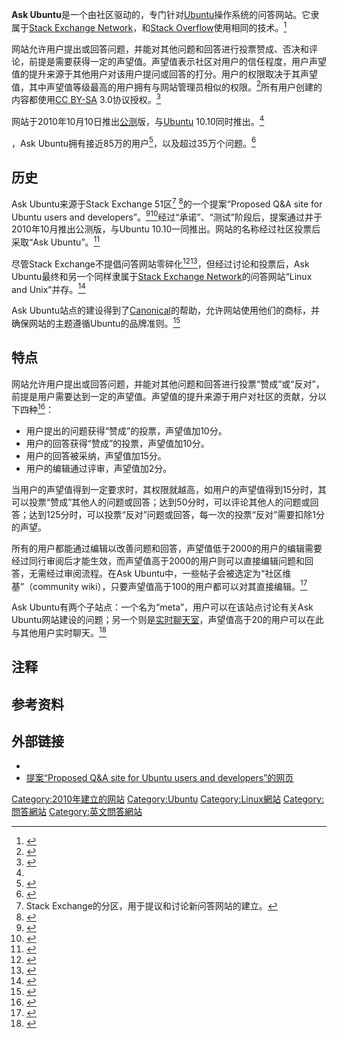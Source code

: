 {{NoteTA
| G1 = IT
| G2 = FL
}}

{{Infobox website|logo=AskUbuntuLogo.png|name=Ask Ubuntu|type=问答网站|current_status=活跃|launch_date=2010年10月|author=|owner=Stack Exchange公司|registration=可选的；使用[[OpenID|OpenID]]<ref group="note">所有而Stack Exchange Network站点都共享相同的账号，但账号在不同的站点上的贡献值是相互独立的。</ref> <br/> (以追踪用户的贡献值)|language=[[英语|英语]]|commercial=是|alexa={{Decrease}} 2787({{as of|2020|8|5}})<ref>{{Cite web|title=askubuntu.com Competitive Analysis, Marketing Mix and Traffic - Alexa|url=https://www.alexa.com/siteinfo/askubuntu.com|accessdate=2020-08-05|work=www.alexa.com|archive-date=2020-07-18|archive-url=https://web.archive.org/web/20200718214455/https://www.alexa.com/siteinfo/askubuntu.com|dead-url=no}}</ref>|url=https://askubuntu.com/|revenue=}}

'''Ask Ubuntu'''是一个由社区驱动的，专门针对[[Ubuntu|Ubuntu]]操作系统的问答网站。它隶属于[[Stack_Exchange|Stack Exchange Network]]，和[[Stack_Overflow|Stack Overflow]]使用相同的技术。<ref>{{Cite web |url=https://askubuntu.com/about |title=Ask Ubuntu - About |accessdate=2020-08-05 |archive-date=2014-06-10 |archive-url=https://web.archive.org/web/20140610115055/http://askubuntu.com/about |dead-url=no }}</ref>

网站允许用户提出或回答问题，并能对其他问题和回答进行投票赞成、否决和评论，前提是需要获得一定的声望值。声望值表示社区对用户的信任程度，用户声望值的提升来源于其他用户对该用户提问或回答的打分。用户的权限取决于其声望值，其中声望值等级最高的用户拥有与网站管理员相似的权限。<ref name="FAQ">{{Cite web|title=Frequently Asked Questions|url=https://askubuntu.com/faq|accessdate=2016-08-28|work=Ask Ubuntu|archiveurl=https://web.archive.org/web/20101017003749/https://askubuntu.com/faq|archivedate=2010-10-17|dead-url=no}}</ref>所有用户创建的内容都使用[[CC-by-sa|CC BY-SA]] 3.0协议授权。<ref>{{Cite web|title=Attribution Required|url=https://stackoverflow.blog/2009/06/25/attribution-required/|date=2009-06-25|last=Atwood|first=Jeff|website=Stack Overflow Blog|archive-url=https://web.archive.org/web/20181018112905/https://stackoverflow.blog/2009/06/25/attribution-required/|archive-date=2018-10-18|accessdate=2020-08-05|dead-url=no}}</ref>

网站于2010年10月10日推出[[公測|公测]]版，与[[Ubuntu|Ubuntu]] 10.10同时推出。<ref name="OMG10Oct10" />

{{As of|2020|8}}，Ask Ubuntu拥有接近85万的用户<ref name="auUSERS">{{cite web|title=Users|url=https://stackexchange.com/leagues/89/alltime/askubuntu|accessdate=2019-03-31|work=Stack Exchange|archive-date=2019-03-31|archive-url=https://web.archive.org/web/20190331202025/https://stackexchange.com/leagues/89/alltime/askubuntu|dead-url=no}}</ref>，以及超过35万个问题。<ref name="auQUESTIONS">{{cite web|title=Questions|url=https://askubuntu.com/questions/|accessdate=2019-03-31|work=Ask Ubuntu|archive-date=2019-03-31|archive-url=https://web.archive.org/web/20190331092130/https://askubuntu.com/questions|dead-url=no}}</ref>

== 历史 ==
Ask Ubuntu来源于Stack Exchange 51区<ref group="note">Stack Exchange的分区，用于提议和讨论新问答网站的建立。</ref> <ref>{{Cite web|title=FAQ - Area 51 - Stack Exchange|url=https://area51.stackexchange.com/faq|accessdate=2020-08-05|work=area51.stackexchange.com|archive-date=2020-08-07|archive-url=https://web.archive.org/web/20200807144851/https://area51.stackexchange.com/faq|dead-url=no}}</ref>的一个提案“Proposed Q&A site for Ubuntu users and developers”。<ref name="OMG14Jul10">{{Cite news|url=http://www.omgubuntu.co.uk/2010/07/vote-now-for-an-awesome-new-ubuntu-help-platform/|title=Vote now for an awesome new Ubuntu help platform|accessdate=2016-08-28|last=Sneddon|first=Joey|date=July 2010|work=OMG! Ubuntu!|archive-date=2010-10-10|archive-url=https://web.archive.org/web/20101010033230/http://www.omgubuntu.co.uk/2010/07/vote-now-for-an-awesome-new-ubuntu-help-platform/|dead-url=no}}</ref><ref>{{Cite web |url=https://area51.stackexchange.com/proposals/7716/ubuntu |title=Stack Exchange - Ubuntu Proposed Q&A site for ubuntu users and developers |accessdate=2020-08-05 |archive-date=2019-01-06 |archive-url=https://web.archive.org/web/20190106052523/http://area51.stackexchange.com/proposals/7716/ubuntu |dead-url=no }}</ref>经过“承诺”、“测试”阶段后，提案通过并于2010年10月推出公测版，与Ubuntu 10.10一同推出。网站的名称经过社区投票后采取“Ask Ubuntu”。<ref name="OMG10Oct10">{{Cite news|url=http://www.omgubuntu.co.uk/2010/10/ask-ubuntu-stack-exchange-site-out-of-beta-new-awesome-domain/|title="Ask Ubuntu" Stack Exchange site out of beta, new awesome domain|accessdate=2016-08-28|last=Humphrey|first=Benjamin|date=October 2010|work=OMG! Ubuntu!|archive-date=2010-10-17|archive-url=http://webarchive.loc.gov/all/20101017082859/http://www.omgubuntu.co.uk/2010/10/ask-ubuntu-stack-exchange-site-out-of-beta-new-awesome-domain/|dead-url=no}}</ref>

尽管Stack Exchange不提倡问答网站零碎化<ref name="soMerging">{{cite web|title=Merging Season|url=https://blog.stackoverflow.com/2010/09/merging-season/|accessdate=2016-08-28|work=Stack Overflow|archive-date=2016-07-26|archive-url=https://web.archive.org/web/20160726115905/http://blog.stackoverflow.com/2010/09/merging-season/|dead-url=no}}</ref><ref>{{cite web|title=Unix and Ubuntu: Why Both?|url=https://blog.stackoverflow.com/2010/08/unix-and-ubuntu-why-both/|accessdate=2016-08-28|work=Stack Overflow|archiveurl=https://web.archive.org/web/20101026060606/https://blog.stackoverflow.com/2010/08/unix-and-ubuntu-why-both/|archivedate=2010-10-26|dead-url=no}}</ref>，但经过讨论和投票后，Ask Ubuntu最终和另一个同样隶属于[[Stack_Exchange|Stack Exchange Network]]的问答网站“Linux and Unix”并存。<ref>{{cite web|title=Fork it!|url=https://blog.stackoverflow.com/2010/09/fork-it/|accessdate=2016-08-28|work=Stack Overflow|archiveurl=https://web.archive.org/web/20101104124026/https://blog.stackoverflow.com/2010/09/fork-it/|archivedate=2010-11-04|dead-url=no}}</ref>

Ask Ubuntu站点的建设得到了[[Canonical|Canonical]]的帮助，允许网站使用他们的商标，并确保网站的主题遵循Ubuntu的品牌准则。<ref>{{Cite web |url=https://design.canonical.com/2010/10/this-week-in-design-8-october-2010/ |title=Canonical Design - This week in design – 8 October 2010 |accessdate=2020-08-05 |archive-date=2017-03-24 |archive-url=https://web.archive.org/web/20170324044851/http://design.canonical.com/2010/10/this-week-in-design-8-october-2010/ |dead-url=no }}</ref>

== 特点 ==
网站允许用户提出或回答问题，并能对其他问题和回答进行投票“赞成”或“反对”，前提是用户需要达到一定的声望值。声望值的提升来源于用户对社区的贡献，分以下四种<ref name="auFAQ">{{cite web|title=FAQ: What is Reputation?|url=https://askubuntu.com/faq#reputation|accessdate=2016-08-28|work=Stack Overflow|archiveurl=https://web.archive.org/web/20101017003749/https://askubuntu.com/faq#reputation|archivedate=2010-10-17|dead-url=no}}</ref>：

* 用户提出的问题获得“赞成”的投票，声望值加10分。
* 用户的回答获得“赞成”的投票，声望值加10分。
* 用户的回答被采纳，声望值加15分。
* 用户的编辑通过评审，声望值加2分。

当用户的声望值得到一定要求时，其权限就越高，如用户的声望值得到15分时，其可以投票“赞成”其他人的问题或回答；达到50分时，可以评论其他人的问题或回答；达到125分时，可以投票“反对”问题或回答，每一次的投票“反对”需要扣除1分的声望。

所有的用户都能通过编辑以改善问题和回答，声望值低于2000的用户的编辑需要经过同行审阅后才能生效，而声望值高于2000的用户则可以直接编辑问题和回答，无需经过审阅流程。在Ask Ubuntu中，一些帖子会被选定为“社区维基”（community wiki），只要声望值高于100的用户都可以对其直接编辑。<ref name="auPrivileges">{{cite web|title=Privileges|url=https://askubuntu.com/privileges|accessdate=2016-08-28|work=Ask Ubuntu|archive-date=2013-06-06|archive-url=https://web.archive.org/web/20130606043537/http://askubuntu.com/privileges|dead-url=no}}</ref>

Ask Ubuntu有两个子站点：一个名为“meta”，用户可以在该站点讨论有关Ask Ubuntu网站建设的问题；另一个则是[[網路聊天室|实时聊天室]]，声望值高于20的用户可以在此与其他用户实时聊天。<ref name="auChat">{{cite web|title=Stack Overflow Chat Now Live|url=https://blog.stackoverflow.com/2010/10/stack-overflow-chat-now-live/|accessdate=2016-08-28|work=Stack Overflow|archive-date=2016-10-12|archive-url=https://web.archive.org/web/20161012053558/https://blog.stackoverflow.com/2010/10/stack-overflow-chat-now-live/|dead-url=no}}</ref>

== 注释 ==
{{Reflist|group="note"}}

== 参考资料 ==
{{Reflist|30em}}

== 外部链接 ==

* {{Official website|https://askubuntu.com/}}
* [https://area51.stackexchange.com/proposals/7716/ubuntu 提案“Proposed Q&A site for Ubuntu users and developers”的网页]{{Wayback|url=https://area51.stackexchange.com/proposals/7716/ubuntu |date=20190106052523 }}

{{Ubuntu}}

[[Category:2010年建立的网站|Category:2010年建立的网站]]
[[Category:Ubuntu|Category:Ubuntu]]
[[Category:Linux網站|Category:Linux網站]]
[[Category:問答網站|Category:問答網站]]
[[Category:英文問答網站|Category:英文問答網站]]